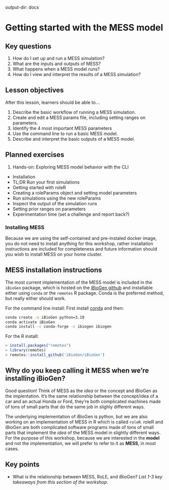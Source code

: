   output-dir: docs

# Getting started with the MESS model

## Key questions

1. How do I set up and run a MESS simulation?
1. What are the inputs and outputs of MESS?
1. What happens when a MESS model runs?
1. How do I view and interpret the results of a MESS simulation?

## Lesson objectives

After this lesson, learners should be able to...

1. Describe the basic workflow of running a MESS simulation.
1. Create and edit a MESS params file, including setting ranges on parameters.
1. Identify the 4 most important MESS parameters
1. Use the command line to run a basic MESS model.
1. Describe and interpret the basic outputs of a MESS model.

## Planned exercises

1. Hands-on: Exploring MESS model behavior with the CLI

* Installation
* TL;DR Run your first simulations
* Getting started with roleR
* Creating a roleParams object and setting model parameters
* Run simulations using the new roleParams
* Inspect the output of the simulation runs
* Setting prior ranges on parameters
* Experimentation time (set a challenge and report back?)

### Installing MESS

Because we are using the self-contained and pre-instaled docker image, you do
not need to install anything for this workshop, rather installation instructions
are included for completeness and future information should you wish to install
MESS on your home cluster.

::: {.callout-note collapse="true"}
## MESS installation instructions

The most current implementation of the MESS model is included in the `iBioGen`
package, which is hosted on the
[iBioGen github](https://github.com/iBioGen/iBioGen) and installable either
using `conda` or the `remotes` R package. Conda is the preferred method, but
really either should work.

For the command line install:
First install [conda](https://docs.conda.io/en/latest/miniconda.html) and then:

```bash
conda create -n iBioGen python=3.10
conda activate iBioGen
conda install -c conda-forge -c ibiogen ibiogen
```

For the R install:
```r
> install.packages("remotes")
> library(remotes)
> remotes::install_github('iBioGen/iBioGen')
```
:::

::: {.callout-tip collapse="true"}
## Why do you keep calling it MESS when we're installing iBioGen?

Good question! Think of MESS as the _idea_ or the concept and iBioGen as the
implentation. It's the same relationship between the concept/idea of a car
and an actual Honda or Ford, they're both complicated machines made of tons
of small parts that do the same job in slighly different ways.

The underlying implementation of iBioGen is python, but we are also working
on an implementation of MESS in R which is called `roleR`. roleR and iBioGen
are both complicated software programs made of tons of small parts that implement
the _idea_ of the MESS model in slightly different ways. For the purpose of this
workshop, because we are interested in the **model** and not the implementation,
we will prefer to refer to it as **MESS**, in most cases.
:::


## Key points

* What is the relationship between MESS, RoLE, and iBioGen?
_List 1-3 key takeaways from this section of the workshop._
